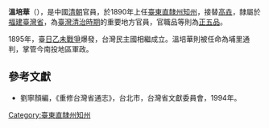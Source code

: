 '''溫培華'''（{{bd|？||？||}}），是中國[[清朝|清朝]]官員，於1890年上任[[臺東直隸州知州|臺東直隸州知州]]，接替[[高垚|高垚]]，隸屬於[[福建臺灣省|福建臺灣省]]，為[[臺灣清治時期|臺灣清治時期]]的重要地方官員，官職品等則為[[正五品|正五品]]。

1895年，臺[[日本|日]][[乙未戰爭|乙未戰爭]]爆發，台灣民主國相繼成立。溫培華則被任命為埔里通判，掌管今南投地區軍政。

==參考文獻==
*劉寧顏編，《重修台灣省通志》，台北市，台灣省文獻委員會，1994年。

{{start box}}
{{s-before|[[高垚|高垚]]}}
{{s-title|[[臺東直隸州知州|臺東直隸州知州]]|1890年上任}}
{{s-after|[[宋維釗|宋維釗]]}}
{{end box}}

{{清朝人物小作品}}

[[Category:臺東直隸州知州|Category:臺東直隸州知州]]